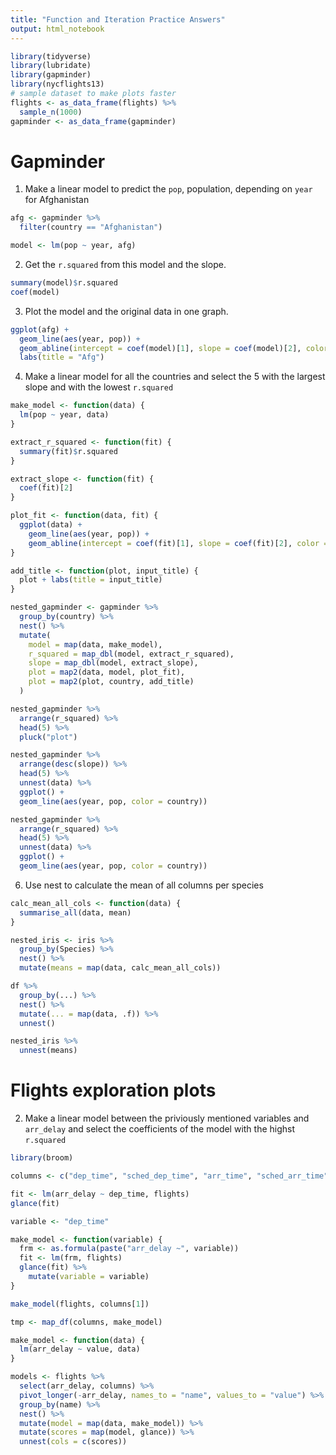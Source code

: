 ```yaml
---
title: "Function and Iteration Practice Answers"
output: html_notebook
---
```


```r
library(tidyverse)
library(lubridate)
library(gapminder)
library(nycflights13)
# sample dataset to make plots faster
flights <- as_data_frame(flights) %>%
  sample_n(1000)
gapminder <- as_data_frame(gapminder)
```

# Gapminder

1. Make a linear model to predict the `pop`, population, depending on `year` for Afghanistan

```r
afg <- gapminder %>%
  filter(country == "Afghanistan")

model <- lm(pop ~ year, afg)
```

2. Get the `r.squared` from this model and the slope.

```r
summary(model)$r.squared
coef(model)
```

3. Plot the model and the original data in one graph.

```r
ggplot(afg) +
  geom_line(aes(year, pop)) +
  geom_abline(intercept = coef(model)[1], slope = coef(model)[2], color = "red") +
  labs(title = "Afg")
```

4. Make a linear model for all the countries and select the 5 with the largest slope and with the lowest `r.squared`

```r
make_model <- function(data) {
  lm(pop ~ year, data)
}

extract_r_squared <- function(fit) {
  summary(fit)$r.squared
}

extract_slope <- function(fit) {
  coef(fit)[2]
}

plot_fit <- function(data, fit) {
  ggplot(data) +
    geom_line(aes(year, pop)) +
    geom_abline(intercept = coef(fit)[1], slope = coef(fit)[2], color = "red")
}

add_title <- function(plot, input_title) {
  plot + labs(title = input_title)
}

nested_gapminder <- gapminder %>%
  group_by(country) %>%
  nest() %>%
  mutate(
    model = map(data, make_model),
    r_squared = map_dbl(model, extract_r_squared),
    slope = map_dbl(model, extract_slope),
    plot = map2(data, model, plot_fit),
    plot = map2(plot, country, add_title)
  )

nested_gapminder %>%
  arrange(r_squared) %>%
  head(5) %>%
  pluck("plot")
```

```r
nested_gapminder %>%
  arrange(desc(slope)) %>%
  head(5) %>%
  unnest(data) %>%
  ggplot() +
  geom_line(aes(year, pop, color = country))
```

```r
nested_gapminder %>%
  arrange(r_squared) %>%
  head(5) %>%
  unnest(data) %>%
  ggplot() +
  geom_line(aes(year, pop, color = country))
```

6. Use nest to calculate the mean of all columns per species

```r
calc_mean_all_cols <- function(data) {
  summarise_all(data, mean)
}

nested_iris <- iris %>%
  group_by(Species) %>%
  nest() %>%
  mutate(means = map(data, calc_mean_all_cols))

df %>%
  group_by(...) %>%
  nest() %>%
  mutate(... = map(data, .f)) %>%
  unnest()

nested_iris %>%
  unnest(means)
```

# Flights exploration plots

2. Make a linear model between the priviously mentioned variables and `arr_delay` and select the coefficients of the model with the highst `r.squared`

```r
library(broom)

columns <- c("dep_time", "sched_dep_time", "arr_time", "sched_arr_time")

fit <- lm(arr_delay ~ dep_time, flights)
glance(fit)

variable <- "dep_time"

make_model <- function(variable) {
  frm <- as.formula(paste("arr_delay ~", variable))
  fit <- lm(frm, flights)
  glance(fit) %>%
    mutate(variable = variable)
}

make_model(flights, columns[1])

tmp <- map_df(columns, make_model)
```

```r
make_model <- function(data) {
  lm(arr_delay ~ value, data)
}

models <- flights %>%
  select(arr_delay, columns) %>%
  pivot_longer(-arr_delay, names_to = "name", values_to = "value") %>%
  group_by(name) %>%
  nest() %>%
  mutate(model = map(data, make_model)) %>%
  mutate(scores = map(model, glance)) %>%
  unnest(cols = c(scores))
```

